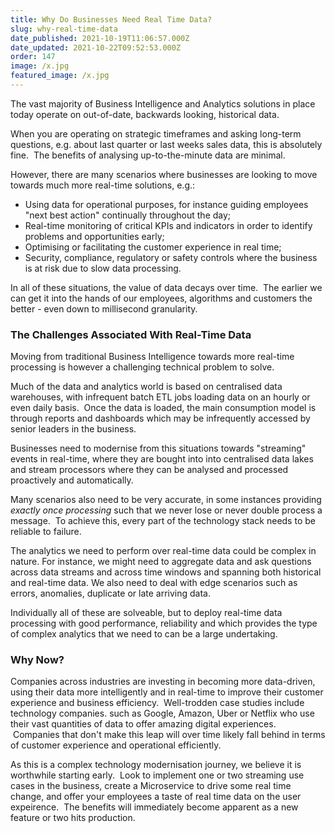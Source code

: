 ```yaml
---
title: Why Do Businesses Need Real Time Data?
slug: why-real-time-data
date_published: 2021-10-19T11:06:57.000Z
date_updated: 2021-10-22T09:52:53.000Z
order: 147
image: /x.jpg
featured_image: /x.jpg
---
```


The vast majority of Business Intelligence and Analytics solutions in place today operate on out-of-date, backwards looking, historical data.  

When you are operating on strategic timeframes and asking long-term questions, e.g. about last quarter or last weeks sales data, this is absolutely fine.  The benefits of analysing up-to-the-minute data are minimal.  

However, there are many scenarios where businesses are looking to move towards much more real-time solutions, e.g.:

- Using data for operational purposes, for instance guiding employees "next best action" continually throughout the day;
- Real-time monitoring of critical KPIs and indicators in order to identify problems and opportunities early;
- Optimising or facilitating the customer experience in real time;
- Security, compliance, regulatory or safety controls where the business is at risk due to slow data processing.  

In all of these situations, the value of data decays over time.  The earlier we can get it into the hands of our employees, algorithms and customers the better - even down to millisecond granularity. 

### The Challenges Associated With Real-Time Data

Moving from traditional Business Intelligence towards more real-time processing is however a challenging technical problem to solve.

Much of the data and analytics world is based on centralised data warehouses, with infrequent batch ETL jobs loading data on an hourly or even daily basis.  Once the data is loaded, the main consumption model is through reports and dashboards which may be infrequently accessed by senior leaders in the business.  

Businesses need to modernise from this situations towards "streaming" events in real-time, where they are bought into into centralised data lakes and stream processors where they can be analysed and processed proactively and automatically.  

Many scenarios also need to be very accurate, in some instances providing *exactly once processing* such that we never lose or never double process a message.  To achieve this, every part of the technology stack needs to be reliable to failure.

The analytics we need to perform over real-time data could be complex in nature. For instance, we might need to aggregate data and ask questions across data streams and across time windows and spanning both historical and real-time data. We also need to deal with edge scenarios such as errors, anomalies, duplicate or late arriving data.

Individually all of these are solveable, but to deploy real-time data processing with good performance, reliability and which provides the type of complex analytics that we need to can be a large undertaking.

### Why Now?

Companies across industries are investing in becoming more data-driven, using their data more intelligently and in real-time to improve their customer experience and business efficiency.  Well-trodden case studies include technology companies. such as Google, Amazon, Uber or Netflix who use their vast quantities of data to offer amazing digital experiences.  Companies that don't make this leap will over time likely fall behind in terms of customer experience and operational efficiently.  

As this is a complex technology modernisation journey, we believe it is worthwhile starting early.  Look to implement one or two streaming use cases in the business, create a Microservice to drive some real time change, and offer your employees a taste of real time data on the user expeirence.  The benefits will immediately become apparent as a new feature or two hits production.    
